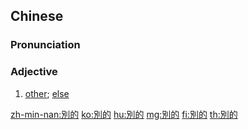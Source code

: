 {{also|别的}}
==Chinese==
{{zh-forms|s=别的}}

===Pronunciation===
{{zh-pron
|m=biéde
|c=bit6 dik1
|ma=y
|mn=pa̍t-ê
|cat=a
}}

===Adjective===
{{zh-adj}}

# [[other]]; [[else]]
#: {{zh-x|要是 沒有 別的 事，我 先 走 了。|If there's nothing '''else''', I'm off.}}
#: {{zh-x|我們 沒 有 別的 選擇。|We don't have '''another''' choice.}}

[[zh-min-nan:別的]]
[[ko:別的]]
[[hu:別的]]
[[mg:別的]]
[[fi:別的]]
[[th:別的]]